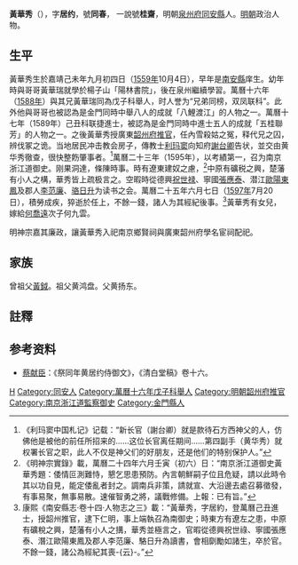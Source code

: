 {{明清人物信息框
| 姓名 = 黄華秀
| 原名 =
| 圖片名稱 = 
| 圖片大小 = 220px
| 圖片說明 = 
| 最高職務 = 南京浙江道監察御史
| 國家 = 大明
| 爵位 =
| 籍貫 = [[福建|福建]][[同安縣|同安縣]]
| 族裔 = 
| 字號 = 字居约
| 室名 = 
| 諡號 = 
| 出生日期 = 1559年10月4日
| 出生地點 = 
| 逝世日期 = 1597年7月20日{{r|郭}}{{r|匾額}}
| 逝世地點 = 
| 墓葬 =
| 配偶 =
| 親屬 = 
| 出身 = 
*萬曆十七年己丑科同進士出身
| 經歷 = 
| 著作 =
}}

'''黃華秀'''（{{bd|1559年|10月4日|1597年|7月20日}}），字'''居约'''，號'''同春'''， 一說號'''桂齋'''，明朝[[泉州府|泉州府]][[同安縣|同安縣]]人{{NoteTag|《泉州市志》：「號回春，南安石井端安下村人」{{r|郭}}{{r|匾額}}。另說是金門西黃（今「西園」）人{{r|郭}}{{r|匾額}}。}}{{r|郭}}{{r|匾額}}。[[明朝|明朝]]政治人物。


==生平==
黃華秀生於嘉靖己未年九月初四日（[[1559年|1559年]]10月4日），早年是[[南安縣|南安縣]]庠生。幼年時與哥哥黃華瑞就學於楊子山「陽林書院」，後在泉州繼續學習{{r|郭}}{{r|匾額}}。萬曆十六年（[[1588年|1588年]]）與其兄黃華瑞同為戊子科舉人，时人誉为“兄弟同榜，双凤联科”{{r|郭}}{{r|匾額}}。此外他與哥哥也被認為是金門同時中舉八人的成就「八鯉渡江」的人物之一{{NoteTag|其他六人分別是平林[[蔡獻臣|蔡獻臣]]、陽翟[[陳基虞|陳基虞]]、浦邊[[蔣孟育|蔣孟育]]、青嶼[[張繼桂|張繼桂]]、浦邊[[趙維藩|趙維藩]]、林兜[[呂大楠|呂大楠]]{{r|郭}}。}}{{r|郭}}。萬曆十七年（1589年）己丑科联捷進士，被認為是金門同時中進士五人的成就「五桂聯芳」的人物之一{{NoteTag|其他四人分別是平林[[蔡獻臣|蔡獻臣]]、平林[[蔡懋賢|蔡懋賢]]、浦邊[[蔣孟育|蔣孟育]]、陽翟[[陳基虞|陳基虞]]{{r|郭}}。}}{{r|郭}}。之後黃華秀授廣東[[韶州府|韶州府]][[推官|推官]]，任內雪殺姑之冤，释代兄之囚，辨伐冢之诡{{r|郭}}{{r|韶州府志}}。当地居民冲击教会房子，傳教士[[利玛窦|利玛窦]]向知府[[謝台卿|謝台卿]]告状，並交由黄华秀徹查，很快整飭肇事者。<ref>《利玛窦中国札记》记载：“新长官（謝台卿）就是款待石方西神父的人，仿佛他是被他的前任所招来的……这位长官离任期间……第四副手（黄华秀）就权署长官之职，此人不仅是神父们的好朋友，还是他们的特别保护人。”</ref>萬曆二十三年（1595年），以考績第一，召为南京浙江道御史{{r|郭}}{{r|韶州府志}}。刚果洞達，條陳時事。時有遼東建奴之慮，<ref>《明神宗實錄》載，萬曆二十四年六月壬寅（初六）日：“南京浙江道御史黃華秀題：倭情叵測難恃，懇乞思患預防。內言朝鮮嗣子位且危疑，請以此時令其以功自見，能定倭亂者封之。調南兵非策，請就宣、大沿邊去處召募徵發，有事易聚，無事易散。速催智勇之將，議戰修備。上報：已有旨。”</ref>中原有礦税之興，楚藩有小人之構，華秀皆上疏极言之。空暇時從德興[[祝世禄|祝世禄]]、寧國[[張應泰|張應泰]]、潜江[[歐陽東鳳|歐陽東鳳]]及郡人[[李范廉|李范廉]]、[[骆日升|骆日升]]为读书之会。萬曆二十五年六月七日（[[1597年|1597年]]7月20日），積勞成疾，猝逝於任上，不餘一錢，諸人为其經紀後事。<ref>康熙《南安縣志·卷十四·人物志之三》載：“黃華秀，字居約，登萬曆己丑進士，授韶州推官，逮下仁明，事上端執召為南御史；時東方有遼左之患，中原有礦稅之興，楚藩有小人之搆，華秀並極言之，官暇從德興祝世祿、寧國張應泰、潛江歐陽東鳳及郡人李范廉、駱日升為讀書，會相劘勵如諸生，卒於官。不餘一錢，諸公為經紀其喪-{云}-。”</ref>{{r|郭}}{{r|匾額}}黃華秀有女兒，嫁給[[何喬遠|何喬遠]]次子何九雲。

明神宗嘉其廉政，讓黃華秀入祀南京鄉賢祠與廣東韶州府學名宦祠配祀{{r|郭}}{{r|匾額}}。

== 家族 ==
曾祖父[[黃鉞|黃鉞]]。祖父黄鸿盘。父黄扬东。

== 註釋 ==
{{NoteFoot}}

== 参考资料 ==
{{reflist|refs=
<ref name="郭">{{cite book|author=郭哲銘 |title=《浯鄉小事典》 |publisher=金門縣文化局  |isbn=978-986-00-6631-9 |date=2006-12 |pages=49、55}}</ref>
<ref name="韶州府志">同治《韶州府志》卷二十八《宦绩》记载：“黄华秀，南安人，进士。万历十八年司理韶州，精明果断。雪杀姑之冤，释代兄之囚，辩伐冢之诡。擢南（京）御史，祀名宦。”</ref>
<ref name="匾額">{{cite book|author=楊天厚、林麗寬 |title=《金門匾額人物》 |publisher=金門縣文化局  |isbn=986-00-0724-1 |date=2005-03 |pages=149}}</ref>

}}
* [[蔡献臣|蔡献臣]]：《祭同年黄居约侍御文》，《清白堂稿》卷十六。

{{萬曆十七年己丑科殿試金榜}}

{{Authority control}}

{{DEFAULTSORT:Huang黄}}
[[Category:黄姓|H]]
[[Category:同安人|Category:同安人]]
[[Category:萬曆十六年戊子科舉人|Category:萬曆十六年戊子科舉人]]
[[Category:明朝韶州府推官|Category:明朝韶州府推官]]
[[Category:南京浙江道監察御史|Category:南京浙江道監察御史]]
[[Category:金門縣人|Category:金門縣人]]